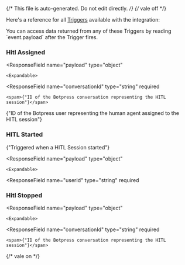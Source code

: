 {/* This file is auto-generated. Do not edit directly. */}
{/* vale off */}

Here's a reference for all [Triggers](/learn/reference/triggers/) available with the integration:


<Tip>
You can access data returned from any of these Triggers by reading `event.payload` after the Trigger fires.
</Tip>


### Hitl Assigned

  <ResponseField
    name="payload"
    type="object"
  >
    

    <Expandable>
  <ResponseField
    name="conversationId"
    type="string"
    required
  >
    <span>{"ID of the Botpress conversation representing the HITL session"}</span>
  </ResponseField>
  <ResponseField
    name="userId"
    type="string"
    required
  >
    <span>{"ID of the Botpress user representing the human agent assigned to the HITL session"}</span>
  </ResponseField>
    </Expandable>
  </ResponseField>

### HITL Started

<span>{"Triggered when a HITL Session started"}</span>

  <ResponseField
    name="payload"
    type="object"
  >
    

    <Expandable>
  <ResponseField
    name="userId"
    type="string"
    required
  >
    
  </ResponseField>
  <ResponseField
    name="title"
    type="string"
    required
  >
    
  </ResponseField>
  <ResponseField
    name="description"
    type="string"
  >
    
  </ResponseField>
  <ResponseField
    name="conversationId"
    type="string"
    required
  >
    
  </ResponseField>
    </Expandable>
  </ResponseField>

### Hitl Stopped

  <ResponseField
    name="payload"
    type="object"
  >
    

    <Expandable>
  <ResponseField
    name="conversationId"
    type="string"
    required
  >
    <span>{"ID of the Botpress conversation representing the HITL session"}</span>
  </ResponseField>
    </Expandable>
  </ResponseField>


{/* vale on */}